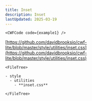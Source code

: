 ```yaml
---
title: Inset
description: Inset
lastUpdated: 2025-03-19
---
```




<Tabs>
  <TabItem label="Overview" icon="puzzle">

    <CWFCode code={example1} />
  </TabItem>
  <TabItem label="Files" icon="list-format">

  [https://github.com/davidbrooksio/cwf-lite/blob/master/style/utilities/inset.css](https://github.com/davidbrooksio/cwf-lite/blob/master/style/utilities/inset.css)
  
    <FileTree>

    - style
      - utilities
        - **inset.css**

    </FileTree>
  </TabItem>
  <TabItem label="Stylesheet" icon="open-book">
    <Code code={cssExample} lang="css" />
  </TabItem>
</Tabs>
